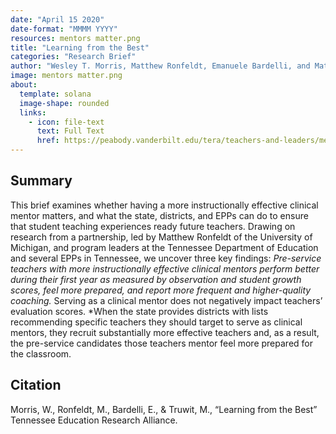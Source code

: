 ```yaml
---
date: "April 15 2020"
date-format: "MMMM YYYY"
resources: mentors matter.png
title: "Learning from the Best"
categories: "Research Brief"
author: "Wesley T. Morris, Matthew Ronfeldt, Emanuele Bardelli, and Matthew Truwit"
image: mentors matter.png
about:
  template: solana
  image-shape: rounded
  links:
    - icon: file-text
      text: Full Text
      href: https://peabody.vanderbilt.edu/tera/teachers-and-leaders/mentors-matter/
---
```


## Summary

This brief examines whether having a more instructionally effective clinical mentor matters, and what the state, districts, and EPPs can do to ensure that student teaching experiences ready future teachers. Drawing on research from a partnership, led by Matthew Ronfeldt of the University of Michigan, and program leaders at the Tennessee Department of Education and several EPPs in Tennessee, we uncover three key findings:
*Pre-service teachers with more instructionally effective clinical mentors perform better during their first year as measured by observation and student growth scores, feel more prepared, and report more frequent and higher-quality coaching.
*Serving as a clinical mentor does not negatively impact teachers’ evaluation scores.
*When the state provides districts with lists recommending specific teachers they should target to serve as clinical mentors, they recruit substantially more effective teachers and, as a result, the pre-service candidates those teachers mentor feel more prepared for the classroom.

## Citation

Morris, W., Ronfeldt, M., Bardelli, E., & Truwit, M., "Learning from the Best" Tennessee Education Research Alliance.
